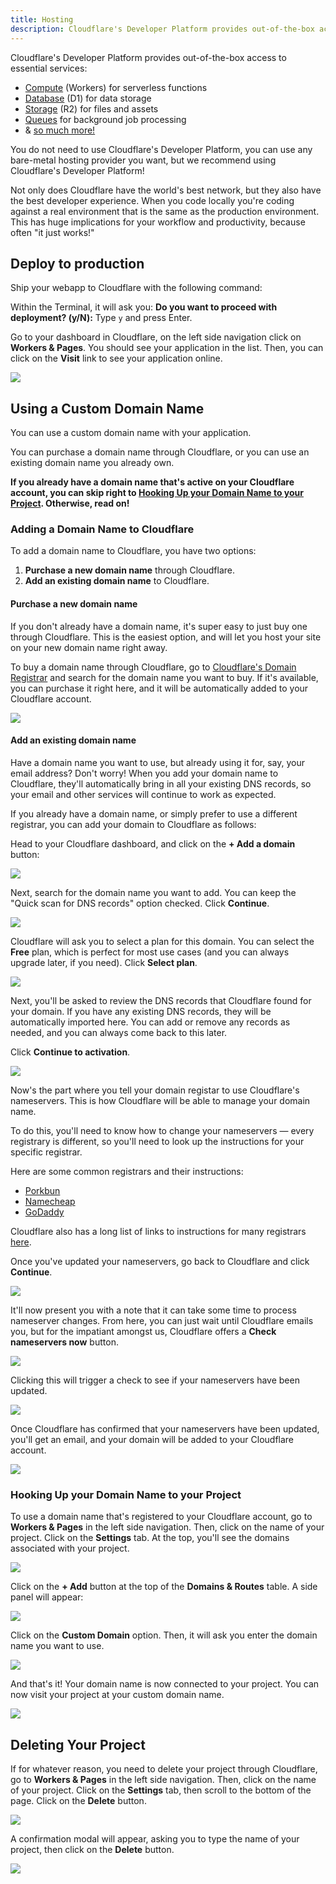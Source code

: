 ```yaml
---
title: Hosting
description: Cloudflare's Developer Platform provides out-of-the-box access to essential services
---
```




Cloudflare's Developer Platform provides out-of-the-box access to essential services:

- [Compute](https://developers.cloudflare.com/workers/) (Workers) for serverless functions
- [Database](https://developers.cloudflare.com/d1/) (D1) for data storage
- [Storage](https://developers.cloudflare.com/r2/) (R2) for files and assets
- [Queues](https://developers.cloudflare.com/queues/) for background job processing
- & [so much more!](https://developers.cloudflare.com/)

<Aside type="tip" title="Pick your poison">
  You do not need to use Cloudflare's Developer Platform, you can use any
  bare-metal hosting provider you want, but we recommend using Cloudflare's
  Developer Platform!
</Aside>

Not only does Cloudflare have the world's best network, but they also have the best developer experience. When you code locally you're coding against a real environment that is the same as the production environment. This has huge implications for your workflow and productivity, because often "it just works!"

## Deploy to production

Ship your webapp to Cloudflare with the following command:

<PackageManagers
  type="run"
  args="release"
/>

Within the Terminal, it will ask you: **Do you want to proceed with deployment? (y/N):** Type `y` and press Enter.

Go to your dashboard in Cloudflare, on the left side navigation click on **Workers & Pages**. You should see your application in the list. Then, you can click on the **Visit** link to see your application online.

![](../tutorial/full-stack-app/images/cloudflare-visit-website.png)

## Using a Custom Domain Name

You can use a custom domain name with your application.

You can purchase a domain name through Cloudflare, or you can use an existing domain name you already own.

**If you already have a domain name that's active on your Cloudflare account, you can skip right to [Hooking Up your Domain Name to your Project](#hooking-up-your-domain-name-to-your-project). Otherwise, read on!**

### Adding a Domain Name to Cloudflare

To add a domain name to Cloudflare, you have two options:
1. **Purchase a new domain name** through Cloudflare.
2. **Add an existing domain name** to Cloudflare.

#### Purchase a new domain name

If you don't already have a domain name, it's super easy to just buy one through Cloudflare. This is the easiest option, and will let you host your site on your new domain name right away.

To buy a domain name through Cloudflare, go to [Cloudflare's Domain Registrar](https://domains.cloudflare.com/) and search for the domain name you want to buy. If it's available, you can purchase it right here, and it will be automatically added to your Cloudflare account.

![](./images/search-for-domain-cloudflare.png)

#### Add an existing domain name

<Aside type="tip" title="Worried you'll break something?">
  Have a domain name you want to use, but already using it for, say, your email
  address? Don't worry! When you add your domain name to Cloudflare, they'll
  automatically bring in all your existing DNS records, so your email and other
  services will continue to work as expected.
</Aside>

If you already have a domain name, or simply prefer to use a different registrar, you can add your domain to Cloudflare as follows:

Head to your Cloudflare dashboard, and click on the **+ Add a domain** button:

![](./images/add-a-domain.png)

Next, search for the domain name you want to add. You can keep the "Quick scan for DNS records" option checked. Click **Continue**.

![](./images/enter-existing-domain.png)

Cloudflare will ask you to select a plan for this domain. You can select the **Free** plan, which is perfect for most use cases (and you can always upgrade later, if you need). Click **Select plan**.

![](./images/select-plan.png)

Next, you'll be asked to review the DNS records that Cloudflare found for your domain. If you have any existing DNS records, they will be automatically imported here. You can add or remove any records as needed, and you can always come back to this later.

Click **Continue to activation**.

![](./images/review-dns.png)

Now's the part where you tell your domain registar to use Cloudflare's nameservers. This is how Cloudflare will be able to manage your domain name.

To do this, you'll need to know how to change your nameservers — every registrary is different, so you'll need to look up the instructions for your specific registrar.

Here are some common registrars and their instructions:
- [Porkbun](https://kb.porkbun.com/article/22-how-to-change-your-nameservers)
- [Namecheap](https://www.namecheap.com/support/knowledgebase/article.aspx/767/10/how-to-change-dns-for-a-domain/)
- [GoDaddy](https://www.godaddy.com/help/edit-my-domain-nameservers-664)

Cloudflare also has a long list of links to instructions for many registrars [here](https://developers.cloudflare.com/dns/nameservers/update-nameservers/#your-domain-uses-a-different-registrar).

Once you've updated your nameservers, go back to Cloudflare and click **Continue**.

![](./images/last-step-update-ns.png)

It'll now present you with a note that it can take some time to process nameserver changes. From here, you can just wait until Cloudflare emails you, but for the impatiant amongst us, Cloudflare offers a **Check nameservers now** button.

![](./images/check-nameservers.png)

Clicking this will trigger a check to see if your nameservers have been updated.

![](./images/checking-nameservers.png)

Once Cloudflare has confirmed that your nameservers have been updated, you'll get an email, and your domain will be added to your Cloudflare account.

![](./images/active-domain-email-confirmation.png)


### Hooking Up your Domain Name to your Project

To use a domain name that's registered to your Cloudflare account, go to **Workers & Pages** in the left side navigation. Then, click on the name of your project. Click on the **Settings** tab. At the top, you'll see the domains associated with your project.

![](../tutorial/full-stack-app/images/connecting-to-custom-domain.png)

Click on the **+ Add** button at the top of the **Domains & Routes** table. A side panel will appear:

![](../tutorial/full-stack-app/images/side-panel-custom-domain.png)

Click on the **Custom Domain** option. Then, it will ask you enter the domain name you want to use.

![](../tutorial/full-stack-app/images/existing-domain-name-in-cloudflare.png)

And that's it! Your domain name is now connected to your project. You can now visit your project at your custom domain name.

![](../tutorial/full-stack-app/images/project-live-custom-domain.png)

## Deleting Your Project

If for whatever reason, you need to delete your project through Cloudflare, go to **Workers & Pages** in the left side navigation. Then, click on the name of your project. Click on the **Settings** tab, then scroll to the bottom of the page. Click on the **Delete** button.

![](../tutorial/full-stack-app/images/cloudflare-delete-project.png)

A confirmation modal will appear, asking you to type the name of your project, then click on the **Delete** button.

![](../tutorial/full-stack-app/images/cloudflare-confirm-project-delete.png)